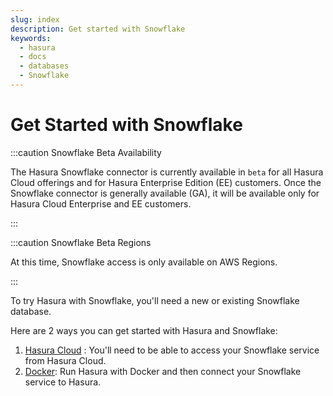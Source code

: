 ```yaml
---
slug: index
description: Get started with Snowflake
keywords:
  - hasura
  - docs
  - databases
  - Snowflake
---
```


# Get Started with Snowflake

:::caution Snowflake Beta Availability

The Hasura Snowflake connector is currently available in `beta` for all Hasura Cloud offerings and for Hasura
Enterprise Edition (EE) customers. Once the Snowflake connector is generally available (GA), it will be available only for
Hasura Cloud Enterprise and EE customers.

:::

:::caution Snowflake Beta Regions

At this time, Snowflake access is only available on AWS Regions.

:::

To try Hasura with Snowflake, you'll need a new or existing Snowflake database.

Here are 2 ways you can get started with Hasura and Snowflake:

1.  [Hasura Cloud](/databases/snowflake/getting-started/cloud.mdx) : You'll need to be able to access your Snowflake
    service from Hasura Cloud.
2.  [Docker](/databases/snowflake/getting-started/docker.mdx): Run Hasura with Docker and then connect your Snowflake
    service to Hasura.
